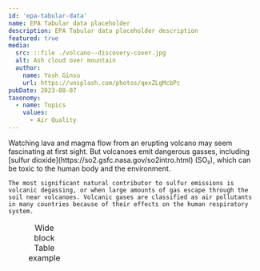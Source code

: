 ```yaml
---
id: 'epa-tabular-data'
name: EPA Tabular data placeholder
description: EPA Tabular data placeholder description
featured: true
media:
  src: ::file ./volcano--discovery-cover.jpg
  alt: Ash cloud over mountain
  author:
    name: Yosh Ginsu
    url: https://unsplash.com/photos/qexZLgMcbPc
pubDate: 2023-08-07
taxonomy:
  - name: Topics
    values:
      - Air Quality
---
```

<Block>
  <Prose>
    Watching lava and magma flow from an erupting volcano may seem fascinating at first sight. But volcanoes emit dangerous gasses, including [sulfur dioxide](https://so2.gsfc.nasa.gov/so2intro.html) (SO₂), which can be toxic to the human body and the environment. 

    The most significant natural contributor to sulfur emissions is volcanic degassing, or when large amounts of gas escape through the soil near volcanoes. Volcanic gases are classified as air pollutants in many countries because of their effects on the human respiratory system. 
    
  </Prose>
</Block>

<Block type='wide'>
  <Figure>
    <Table
      dataPath='/data/ghgp_data_by_year.xlsx'
      excelOption={{ sheetNumber: 0, parseOption: { range: 3 } }}
    />
    <Caption> Wide block Table example</Caption>
  </Figure>
</Block>